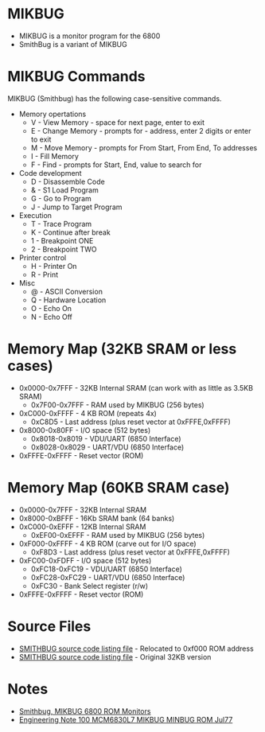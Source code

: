 = MIKBUG =

* MIKBUG is a monitor program for the 6800
* SmithBug is a variant of MIKBUG

= MIKBUG Commands =

MIKBUG (Smithbug) has the following case-sensitive commands.

* Memory opertations
** V - View Memory - space for next page, enter to exit
** E - Change Memory - prompts for - address, enter 2 digits or enter to exit
** M - Move Memory - prompts for From Start, From End, To addresses
** I - Fill Memory
** F - Find - prompts for Start, End, value to search for
* Code development
** D - Disassemble Code
** & - S1 Load Program
** G - Go to Program
** J - Jump to Target Program
* Execution
** T - Trace Program
** K - Continue after break
** 1 - Breakpoint ONE
** 2 - Breakpoint TWO
* Printer control
** H - Printer On
** R - Print
* Misc
** @ - ASCII Conversion
** Q - Hardware Location
** O - Echo On
** N - Echo Off

=	Memory Map (32KB SRAM or less cases) =

* 0x0000-0x7FFF - 32KB Internal SRAM (can work with as little as 3.5KB SRAM)
**  0x7F00-0x7FFF - RAM used by MIKBUG (256 bytes)
* 0xC000-0xFFFF - 4 KB ROM (repeats 4x)
** 0xC8D5 - Last address (plus reset vector at 0xFFFE,0xFFFF)
* 0x8000-0x80FF - I/O space (512 bytes)
** 0x8018-0x8019 - VDU/UART (6850 Interface)
** 0x8028-0x8029 - UART/VDU (6850 Interface)
* 0xFFFE-0xFFFF - Reset vector (ROM)

=	Memory Map (60KB SRAM case) =

* 0x0000-0x7FFF - 32KB Internal SRAM
* 0x8000-0xBFFF - 16Kb SRAM bank (64 banks)
* 0xC000-0xEFFF - 12KB Internal SRAM
**  0xEF00-0xEFFF - RAM used by MIKBUG (256 bytes)
* 0xF000-0xFFFF - 4 KB ROM (carve out for I/O space)
** 0xF8D3 - Last address (plus reset vector at 0xFFFE,0xFFFF)
* 0xFC00-0xFDFF - I/O space (512 bytes)
** 0xFC18-0xFC19 - VDU/UART (6850 Interface)
** 0xFC28-0xFC29 - UART/VDU (6850 Interface)
** 0xFC30 - Bank Select register (r/w)
* 0xFFFE-0xFFFF - Reset vector (ROM)

= Source Files =

* [https://github.com/douggilliland/Retro-Computers/blob/master/6800/A68%206800%20Assembler_SMITHBUG_AT__F000/V2_DIS_corrected.LST SMITHBUG source code listing file] - Relocated to 0xf000 ROM address
* [https://github.com/douggilliland/Retro-Computers/blob/master/6800/Smithbug/V2_DIS_corrected.LST SMITHBUG source code listing file] - Original 32KB version

= Notes =

* [http://www.retrotechnology.com/restore/smithbug.html Smithbug, MIKBUG 6800 ROM Monitors]
* [https://github.com/douggilliland/Retro-Computers/blob/master/6800/Mikbug/Engineering_Note_100_MCM6830L7_MIKBUG_MINBUG_ROM_Jul77.pdf  Engineering Note 100 MCM6830L7 MIKBUG MINBUG ROM Jul77]
